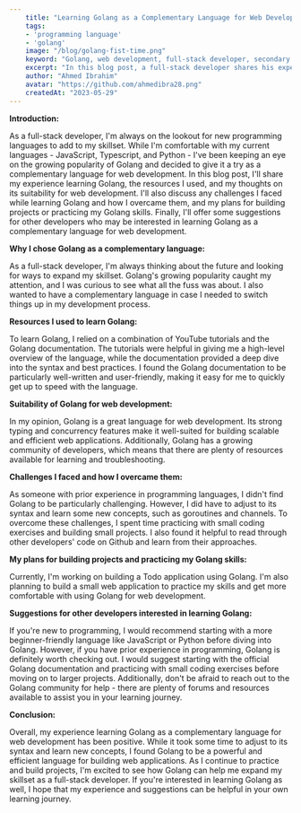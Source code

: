 ```yaml
---
    title: "Learning Golang as a Complementary Language for Web Development: My Experience as a Full-Stack Developer"
    tags: 
    - 'programming language'
    - 'golang'
    image: "/blog/golang-fist-time.png"
    keyword: "Golang, web development, full-stack developer, secondary language, complementary language, programming languages, learning journey, resources, challenges, tips"
    excerpt: "In this blog post, a full-stack developer shares his experience learning Golang as a complementary language for web development. Discover the resources used and challenges faced, and find suggestions for other developers interested in learning Golang."
    author: "Ahmed Ibrahim"
    avatar: "https://github.com/ahmedibra28.png"
    createdAt: "2023-05-29"
---
```


**Introduction:**

As a full-stack developer, I'm always on the lookout for new programming languages to add to my skillset. While I'm comfortable with my current languages - JavaScript, Typescript, and Python - I've been keeping an eye on the growing popularity of Golang and decided to give it a try as a complementary language for web development. In this blog post, I'll share my experience learning Golang, the resources I used, and my thoughts on its suitability for web development. I'll also discuss any challenges I faced while learning Golang and how I overcame them, and my plans for building projects or practicing my Golang skills. Finally, I'll offer some suggestions for other developers who may be interested in learning Golang as a complementary language for web development.

**Why I chose Golang as a complementary language:**

As a full-stack developer, I'm always thinking about the future and looking for ways to expand my skillset. Golang's growing popularity caught my attention, and I was curious to see what all the fuss was about. I also wanted to have a complementary language in case I needed to switch things up in my development process.

**Resources I used to learn Golang:**

To learn Golang, I relied on a combination of YouTube tutorials and the Golang documentation. The tutorials were helpful in giving me a high-level overview of the language, while the documentation provided a deep dive into the syntax and best practices. I found the Golang documentation to be particularly well-written and user-friendly, making it easy for me to quickly get up to speed with the language.

**Suitability of Golang for web development:**

In my opinion, Golang is a great language for web development. Its strong typing and concurrency features make it well-suited for building scalable and efficient web applications. Additionally, Golang has a growing community of developers, which means that there are plenty of resources available for learning and troubleshooting.

**Challenges I faced and how I overcame them:**

As someone with prior experience in programming languages, I didn't find Golang to be particularly challenging. However, I did have to adjust to its syntax and learn some new concepts, such as goroutines and channels. To overcome these challenges, I spent time practicing with small coding exercises and building small projects. I also found it helpful to read through other developers' code on Github and learn from their approaches.

**My plans for building projects and practicing my Golang skills:**

Currently, I'm working on building a Todo application using Golang. I'm also planning to build a small web application to practice my skills and get more comfortable with using Golang for web development.

**Suggestions for other developers interested in learning Golang:**

If you're new to programming, I would recommend starting with a more beginner-friendly language like JavaScript or Python before diving into Golang. However, if you have prior experience in programming, Golang is definitely worth checking out. I would suggest starting with the official Golang documentation and practicing with small coding exercises before moving on to larger projects. Additionally, don't be afraid to reach out to the Golang community for help - there are plenty of forums and resources available to assist you in your learning journey.

**Conclusion:**

Overall, my experience learning Golang as a complementary language for web development has been positive. While it took some time to adjust to its syntax and learn new concepts, I found Golang to be a powerful and efficient language for building web applications. As I continue to practice and build projects, I'm excited to see how Golang can help me expand my skillset as a full-stack developer. If you're interested in learning Golang as well, I hope that my experience and suggestions can be helpful in your own learning journey.
